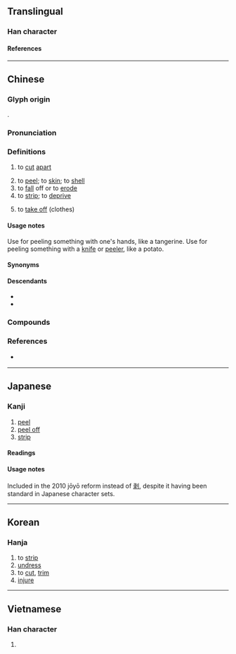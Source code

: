 {{also|剥}}
{{character info/new}}
==Translingual==

===Han character===
{{Han char|rn=18|rad=刀|as=08|sn=10|four=22100|canj=VELN|ids=⿰彔刂}}

====References====
{{Han ref|kx=0141.210|dkj=02049|dj=0321.040|hdz=10346.040|uh=525D}}

----

==Chinese==
{{zh-forms|s=剥|t2=剥|alt=𠚩}}

===Glyph origin===
{{Han etym}}
{{Han compound|彔|刀|c1=p|c2=s|ls=psc}}.

===Pronunciation===
{{zh-pron
|m=bāo,bō,1nb=standard in Mainland,1nc=variant in Taiwan,2nb=standard in Mainland and Taiwan
|m_note=bō - limited to compounds or idiomatic phrases in Mainland
|c=mok1
|h=pfs=pok
|mn=pak/pok
|mn_note=pak - vernacular; pok - literary
|mn-t=bag4
|mc=y
|oc=y
|cat=v,n
}}

===Definitions===
{{zh-hanzi}}

# {{lb|zh|Classical}} to [[cut]] [[apart]]
# to [[peel]]; to [[skin]]; to [[shell]]
# to [[fall]] off or to [[erode]]
# to [[strip]]; to [[deprive]]
# {{lb|zh|Cantonese|Hakka|Zhongshan Min}} to [[take off]] (clothes)

====Usage notes====
Use {{zh-m|剝}} for peeling something with one's hands, like a tangerine. Use {{zh-m|削}} for peeling something with a [[knife]] or [[peeler]], like a potato.

====Synonyms====
{{zh-dial|脫}}

====Descendants====
* {{desc|lo|ປອກ||peel|bor=1}}
* {{desc|th|ปอก||peel|bor=1}}

===Compounds===
{{zh-der|剝牙|剝脫|剝衫|剽剝|刻剝|必剝|剝啄|吞剝|剝皮|剝盡|剝挽|剝奪|彈剝|剝船|乾剝剝|剝蝕|凍剝剝|剝落|圮剝|屯剝|團剝|剝離|剝削|嗶剝|否剝|剝剝|剝膚|割剝|抽剝|斑剝|洗剝|盤剝|摧剝|蝕剝|蹇剝|脫剝|剋剝|刳剝|剝光豬|沒彈剝|剝面皮|剝削者|剝痛瘡|剝離作用|剝膚錐髓|必必剝剝|侵剝百端|剝皮剔骨|剝剝啄啄|剝極必復|嗶嗶剝剝|剝削小民|剝皮剉骨|剝一層皮|剝皮抽筋|剝蝕作用|剝落斑殘|剝膚椎髓|環狀剝皮|抽筋剝皮|畢畢剝剝|抽絲剝繭|生吞活剝|活剝生吞|老剝皮|網膜剝離|重利盤剝}}

===References===
* {{q|Min Nan}} {{thcwd|5741}}

{{zh-cat|Intermediate}}

----

==Japanese==

===Kanji===
{{ja-kanji|grade=7|rs=刀08|shin=剥}}

# [[peel]]
# [[peel off]]
# [[strip]]

====Readings====
{{ja-readings
|goon=ほく
|kanon=はく
|kun=は-がす, は-がれる, は-げる, は-ぐ, む-く
}}

====Usage notes====
Included in the 2010 jōyō reform instead of [[剥]], despite it having been standard in Japanese character sets.
----

==Korean==

===Hanja===
{{ko-hanja|박}}

# to [[strip]]
# [[undress]]
# to [[cut]], [[trim]]
# [[injure]]

----

==Vietnamese==

===Han character===
{{vi-readings|reading=[[bác]], [[bóc]]|rs=刀08}}

# {{rfdef|vi|sort=刀08}}